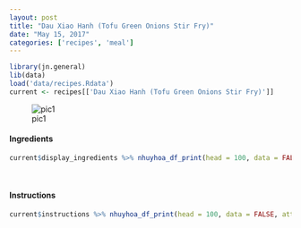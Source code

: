 ```yaml
---
layout: post
title: "Dau Xiao Hanh (Tofu Green Onions Stir Fry)"
date: "May 15, 2017"
categories: ['recipes', 'meal']
---
```


```r
library(jn.general)
lib(data)
load('data/recipes.Rdata')
current <- recipes[['Dau Xiao Hanh (Tofu Green Onions Stir Fry)']]
```

![pic1]( {{"/figure/food/Dau_Xiao_Hanh.JPG" | absolute_url }})




#### Ingredients

```r
current$display_ingredients %>% nhuyhoa_df_print(head = 100, data = FALSE, attribute = "class = \"presenttab\"")
```

<br>

#### Instructions

```r
current$instructions %>% nhuyhoa_df_print(head = 100, data = FALSE, attribute = "class = \"presenttabnoh\"")
```

